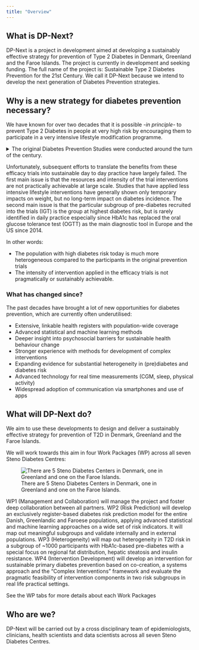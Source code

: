 ```yaml
---
title: "Overview"
---
```


## What is DP-Next?

DP-Next is a project in development aimed at developing a sustainably
effective strategy for prevention of Type 2 Diabetes in Denmark,
Greenland and the Faroe Islands. The project is currently in development
and seeking funding. The full name of the project is: Sustainable Type 2
Diabetes Prevention for the 21st Century. We call it DP-Next because we
intend to develop the next generation of Diabetes Prevention strategies.

## Why is a new strategy for diabetes prevention necessary?

We have known for over two decades that it is possible *-in principle-*
to prevent Type 2 Diabetes in people at very high risk by encouraging
them to participate in a very intensive lifestyle modification
programme.

<details>

<summary>The original Diabetes Prevention Studies were conducted around
the turn of the century.</summary>

<ul>

<li>The <a href="https://doi.org/10.1056/nejmoa012512">Diabetes
Prevention Program</a> (USA)</li>

<li>The <a href="https://doi.org/10.1056/nejm200105033441801">Diabetes
Prevention Study</a> (Finland)</li>

<li>The <a href="https://doi.org/10.2337/diacare.20.4.537">Da Qing
Study</a> (China)</li>

</ul>

</details>

Unfortunately, subsequent efforts to translate the benefits from these
efficacy trials into sustainable day to day practice have largely
failed. The first main issue is that the resources and intensity of the
trial interventions are not practically achievable at large scale.
Studies that have applied less intensive lifestyle interventions have
generally shown only temporary impacts on weight, but no long-term
impact on diabetes incidence. The second main issue is that the
particular subgroup of pre-diabetes recruited into the trials (IGT) is
the group at highest diabetes risk, but is rarely identified in daily
practice especially since HbA1c has replaced the oral glucose tolerance
test (OGTT) as the main diagnostic tool in Europe and the US since 2014.

In other words:

-   The population with high diabetes risk today is much more
    heterogeneous compared to the participants in the original
    prevention trials
-   The intensity of intervention applied in the efficacy trials is not
    pragmatically or sustainably achievable.

### What has changed since?

The past decades have brought a lot of new opportunities for diabetes
prevention, which are currently often underutilised:

-   Extensive, linkable health registers with population-wide coverage
-   Advanced statistical and machine learning methods
-   Deeper insight into psychosocial barriers for sustainable health
    behaviour change
-   Stronger experience with methods for development of complex
    interventions
-   Expanding evidence for substantial heterogeneity in (pre)diabetes
    and diabetes risk
-   Advanced technology for real time measurements (CGM, sleep, physical
    activity)
-   Widespread adoption of communication via smartphones and use of apps

## What will DP-Next do?

We aim to use these developments to design and deliver a sustainably
effective strategy for prevention of T2D in Denmark, Greenland and the
Faroe Islands.

We will work towards this aim in four Work Packages (WP) across all
seven Steno Diabetes Centres:

![There are 5 Steno Diabetes Centers in Denmark, one in Greenland and
one on the Faroe
Islands.](images/map-steno-centers.jpg){#fig-map-steno-centers}

WP1 (Management and Collaboration) will manage the project and foster
deep collaboration between all partners. WP2 (Risk Prediction) will
develop an exclusively register-based diabetes risk prediction model for
the entire Danish, Greenlandic and Faroese populations, applying
advanced statistical and machine learning approaches on a wide set of
risk indicators. It will map out meaningful subgroups and validate
internally and in external populations. WP3 (Heterogeneity) will map out
heterogeneity in T2D risk in a subgroup of \~1000 participants with
HbA1c-based pre-diabetes with a special focus on regional fat
distribution, hepatic steatosis and insulin resistance. WP4
(Intervention Development) will develop an intervention for sustainable
primary diabetes prevention based on co-creation, a systems approach and
the “Complex Interventions” framework and evaluate the pragmatic
feasibility of intervention components in two risk subgroups in real
life practical settings.

See the WP tabs for more details about each Work Packages

## Who are we?

DP-Next will be carried out by a cross disciplinary team of
epidemiologists, clinicians, health scientists and data scientists
across all seven Steno Diabetes Centres.
